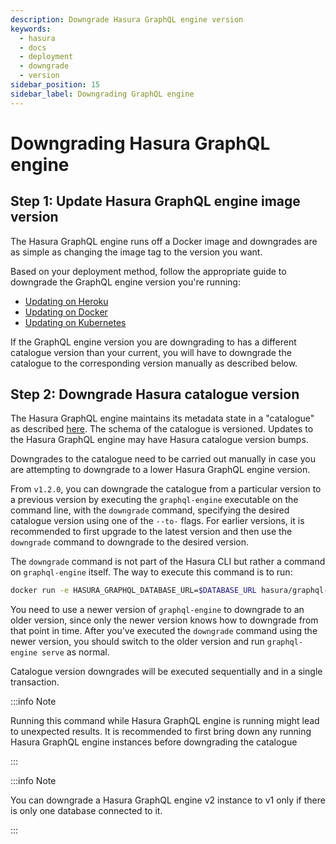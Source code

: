 ```yaml
---
description: Downgrade Hasura GraphQL engine version
keywords:
  - hasura
  - docs
  - deployment
  - downgrade
  - version
sidebar_position: 15
sidebar_label: Downgrading GraphQL engine
---
```


# Downgrading Hasura GraphQL engine

## Step 1: Update Hasura GraphQL engine image version

The Hasura GraphQL engine runs off a Docker image and downgrades are as
simple as changing the image tag to the version you want.

Based on your deployment method, follow the appropriate guide to
downgrade the GraphQL engine version you're running:

- [Updating on Heroku](/deployment/deployment-guides/heroku.mdx#heroku-update)
- [Updating on Docker](/deployment/deployment-guides/docker.mdx#docker-update)
- [Updating on Kubernetes](/deployment/deployment-guides/kubernetes.mdx#kubernetes-update)

If the GraphQL engine version you are downgrading to has a different
catalogue version than your current, you will have to downgrade the
catalogue to the corresponding version manually as described below.

## Step 2: Downgrade Hasura catalogue version

The Hasura GraphQL engine maintains its metadata state in a "catalogue"
as described [here](/migrations-metadata-seeds/metadata-format.mdx). The schema of the
catalogue is versioned. Updates to the Hasura GraphQL engine may have
Hasura catalogue version bumps.

Downgrades to the catalogue need to be carried out manually in case you
are attempting to downgrade to a lower Hasura GraphQL engine version.

From `v1.2.0`, you can downgrade the catalogue from a particular version
to a previous version by executing the `graphql-engine` executable on
the command line, with the `downgrade` command, specifying the desired
catalogue version using one of the `--to-` flags. For earlier versions,
it is recommended to first upgrade to the latest version and then use
the `downgrade` command to downgrade to the desired version.

The `downgrade` command is not part of the Hasura CLI but rather a
command on `graphql-engine` itself. The way to execute this command is
to run:

```bash
docker run -e HASURA_GRAPHQL_DATABASE_URL=$DATABASE_URL hasura/graphql-engine:<VERSION> graphql-engine downgrade --to-<NEW-VERSION>
```

You need to use a newer version of `graphql-engine` to downgrade to an
older version, since only the newer version knows how to downgrade from
that point in time. After you’ve executed the `downgrade` command using
the newer version, you should switch to the older version and run
`graphql-engine serve` as normal.

Catalogue version downgrades will be executed sequentially and in a
single transaction.

:::info Note

Running this command while Hasura GraphQL engine is running might lead
to unexpected results. It is recommended to first bring down any running
Hasura GraphQL engine instances before downgrading the catalogue

:::

:::info Note

You can downgrade a Hasura GraphQL engine v2 instance to v1 only if
there is only one database connected to it.

:::
